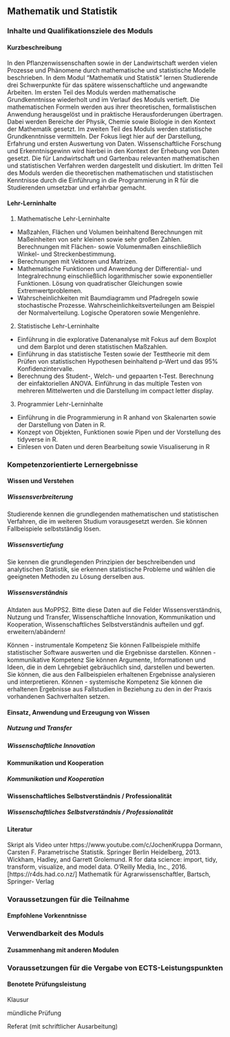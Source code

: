 ## Mathematik und Statistik {#sec-module-mathematik}

### Inhalte und Qualifikationsziele des Moduls

#### Kurzbeschreibung

In den Pflanzenwissenschaften sowie in der Landwirtschaft werden vielen Prozesse und Phänomene durch mathematische und statistische Modelle beschrieben. In dem Modul "Mathematik und Statistik" lernen Studierende drei Schwerpunkte für das spätere wissenschaftliche und angewandte Arbeiten. Im ersten Teil des Moduls werden mathematische Grundkenntnisse wiederholt und im Verlauf des Moduls vertieft. Die mathematischen Formeln werden aus ihrer theoretischen, formalistischen Anwendung herausgelöst und in praktische Herausforderungen übertragen. Dabei werden Bereiche der Physik, Chemie sowie Biologie in den Kontext der Mathematik gesetzt. Im zweiten Teil des Moduls werden statistische Grundkenntnisse vermitteln. Der Fokus liegt hier auf der Darstellung, Erfahrung und ersten Auswertung von Daten. Wissenschaftliche Forschung und Erkenntnisgewinn wird hierbei in den Kontext der Erhebung von Daten gesetzt. Die für Landwirtschaft und Gartenbau relevanten mathematischen und statistischen Verfahren werden dargestellt und diskutiert. Im dritten Teil des Moduls werden die theoretischen mathematischen und statistischen Kenntnisse durch die Einführung in die Programmierung in R für die Studierenden umsetzbar und erfahrbar gemacht.

#### Lehr-Lerninhalte

1.  Mathematische Lehr-Lerninhalte

-   Maßzahlen, Flächen und Volumen beinhaltend Berechnungen mit Maßeinheiten von sehr kleinen sowie sehr großen Zahlen. Berechnungen mit Flächen- sowie Volumenmaßen einschließlich Winkel- und Streckenbestimmung.
-   Berechnungen mit Vektoren und Matrizen.
-   Mathematische Funktionen und Anwendung der Differential- und Integralrechnung einschließlich logarithmischer sowie exponentieller Funktionen. Lösung von quadratischer Gleichungen sowie Extremwertproblemen.
-   Wahrscheinlichkeiten mit Baumdiagramm und Pfadregeln sowie stochastische Prozesse. Wahrscheinlichkeitsverteilungen am Beispiel der Normalverteilung. Logische Operatoren sowie Mengenlehre.

2.  Statistische Lehr-Lerninhalte

-   Einführung in die explorative Datenanalyse mit Fokus auf dem Boxplot und dem Barplot und deren statistischen Maßzahlen.
-   Einführung in das statistische Testen sowie der Testtheorie mit dem Prüfen von statistischen Hypothesen beinhaltend p-Wert und das 95% Konfidenzintervalle.
-   Berechnung des Student-, Welch- und gepaarten t-Test. Berechnung der einfaktoriellen ANOVA. Einführung in das multiple Testen von mehreren Mittelwerten und die Darstellung im compact letter display.

3.  Programmier Lehr-Lerninhalte

-   Einführung in die Programmierung in R anhand von Skalenarten sowie der Darstellung von Daten in R.
-   Konzept von Objekten, Funktionen sowie Pipen und der Vorstellung des tidyverse in R.
-   Einlesen von Daten und deren Bearbeitung sowie Visualiserung in R

### Kompetenzorientierte Lernergebnisse

#### Wissen und Verstehen

##### Wissensverbreiterung

Studierende kennen die grundlegenden mathematischen und statistischen Verfahren, die im weiteren Studium vorausgesetzt werden. Sie können Fallbeispiele selbstständig lösen.

##### Wissensvertiefung

Sie kennen die grundlegenden Prinzipien der beschreibenden und analytischen Statistik, sie erkennen statistische Probleme und wählen die geeigneten Methoden zu Lösung derselben aus.

##### Wissensverständnis

Altdaten aus MoPPS2. Bitte diese Daten auf die Felder Wissensverständnis, Nutzung und Transfer, Wissenschaftliche Innovation, Kommunikation und Kooperation, Wissenschaftliches Selbstverständnis aufteilen und ggf. erweitern/abändern!

Können - instrumentale Kompetenz Sie können Fallbeispiele mithilfe statistischer Software auswerten und die Ergebnisse darstellen. Können - kommunikative Kompetenz Sie können Argumente, Informationen und Ideen, die in dem Lehrgebiet gebräuchlich sind, darstellen und bewerten. <br/>Sie können, die aus den Fallbeispielen erhaltenen Ergebnisse analysieren und interpretieren. Können - systemische Kompetenz Sie können die erhaltenen Ergebnisse aus Fallstudien in Beziehung zu den in der Praxis vorhandenen Sachverhalten setzen.

#### Einsatz, Anwendung und Erzeugung von Wissen

##### Nutzung und Transfer

##### Wissenschaftliche Innovation

#### Kommunikation und Kooperation

##### Kommunikation und Kooperation

#### Wissenschaftliches Selbstverständnis / Professionalität

##### Wissenschaftliches Selbstverständnis / Professionalität

#### Literatur

Skript als Video unter https://www.youtube.com/c/JochenKruppa Dormann, Carsten F. Parametrische Statistik. Springer Berlin Heidelberg, 2013. Wickham, Hadley, and Garrett Grolemund. R for data science: import, tidy, transform, visualize, and model data. O'Reilly Media, Inc., 2016. \[https://r4ds.had.co.nz/\] Mathematik für Agrarwissenschaftler, Bartsch, Springer- Verlag

### Voraussetzungen für die Teilnahme

#### Empfohlene Vorkenntnisse

### Verwendbarkeit des Moduls

#### Zusammenhang mit anderen Modulen

### Voraussetzungen für die Vergabe von ECTS-Leistungspunkten

#### Benotete Prüfungsleistung

Klausur

mündliche Prüfung

Referat (mit schriftlicher Ausarbeitung)
